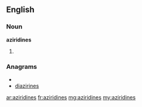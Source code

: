 ==English==

===Noun===
'''aziridines'''

# {{plural of|[[aziridine]]}}

===Anagrams===
* {{alphagram|adeiiinrsz}}
* [[diazirines#English|diazirines]]

[[ar:aziridines]]
[[fr:aziridines]]
[[mg:aziridines]]
[[my:aziridines]]